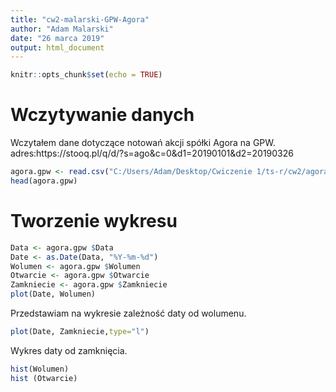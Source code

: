 ```yaml
---
title: "cw2-malarski-GPW-Agora"
author: "Adam Malarski"
date: "26 marca 2019"
output: html_document
---
```


```r
knitr::opts_chunk$set(echo = TRUE)
```

# Wczytywanie danych   
 
 Wczytałem dane dotyczące notowań akcji spółki Agora na GPW. adres:https://stooq.pl/q/d/?s=ago&c=0&d1=20190101&d2=20190326

```r
agora.gpw <- read.csv("C:/Users/Adam/Desktop/Cwiczenie 1/ts-r/cw2/agora-gpw.txt")
head(agora.gpw)
```
# Tworzenie wykresu
```r

Data <- agora.gpw $Data
Date <- as.Date(Data, "%Y-%m-%d")
Wolumen <- agora.gpw $Wolumen
Otwarcie <- agora.gpw $Otwarcie
Zamkniecie <- agora.gpw $Zamkniecie
plot(Date, Wolumen)
```

Przedstawiam na wykresie zależność daty od wolumenu.
```r
plot(Date, Zamkniecie,type="l")
```
Wykres daty od zamknięcia.


```r
hist(Wolumen)
hist (Otwarcie)
```
